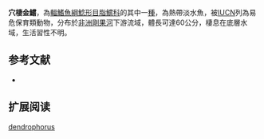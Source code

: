 {{Speciesbox
| name = 穴棲金鱨
| image = 
| image_width = 250px
| image_caption = 
| status = VU
| status_system = IUCN3.1 
| genus = Chrysichthys
| species = dendrophorus
| authority = [[Poll|Poll]], 1966
| synonyms = *''Rheoglanis dendrophorus'',Poll, 1966
*''Amarginops dendrophorus'',Poll, 1966
}}

'''穴棲金鱨'''，為[[輻鰭魚綱|輻鰭魚綱]][[鯰形目|鯰形目]][[脂鱨科|脂鱨科]]的其中一[[種|種]]，為熱帶淡水魚，被[[IUCN|IUCN]]列為易危保育類動物，分布於[[非洲|非洲]][[剛果河|剛果河]]下游流域，體長可達60公分，棲息在底層水域，生活習性不明。

==参考文献==
*{{FishBase_species|genus=Chrysichthys|species=dendrophorus|year=2015|month=6}}

== 扩展阅读 ==
{{refbegin}}
{{wikispecies-inline|Chrysichthys dendrophorus|穴棲金鱨}}
{{refend}}
{{Taxonbar|from=Q5549977}}

[[Category:金鱨屬|dendrophorus]]